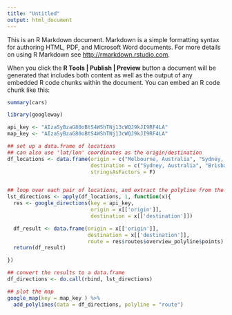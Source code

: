 ```yaml
---
title: "Untitled"
output: html_document
---
```


This is an R Markdown document. Markdown is a simple formatting syntax for authoring HTML, PDF, and Microsoft Word documents. For more details on using R Markdown see <http://rmarkdown.rstudio.com>.

When you click the **R Tools | Publish | Preview** button a document will be generated that includes both content as well as the output of any embedded R code chunks within the document. You can embed an R code chunk like this:

```r
summary(cars)
```

```r
library(googleway)

api_key <- "AIzaSyBzaG80oBtS4WShTNj13cWQJ9kJI9RF4LA"
map_key <- "AIzaSyBzaG80oBtS4WShTNj13cWQJ9kJI9RF4LA"

```


```r

## set up a data.frame of locations
## can also use 'lat/lon' coordinates as the origin/destination
df_locations <- data.frame(origin = c("Melbourne, Australia", "Sydney, Australia"),
                           destination = c("Sydney, Australia", "Brisbane, Australia"),
                           stringsAsFactors = F)


## loop over each pair of locations, and extract the polyline from the result
lst_directions <- apply(df_locations, 1, function(x){
  res <- google_directions(key = api_key,
                           origin = x[['origin']],
                           destination = x[['destination']])

  df_result <- data.frame(origin = x[['origin']],
                          destination = x[['destination']],
                          route = res$routes$overview_polyline$points)
  return(df_result)

})

## convert the results to a data.frame
df_directions <- do.call(rbind, lst_directions)

## plot the map
google_map(key = map_key ) %>%
  add_polylines(data = df_directions, polyline = "route")
  
```